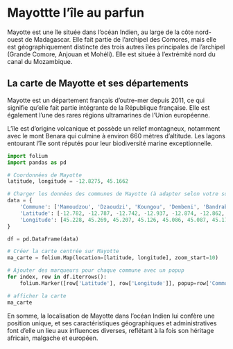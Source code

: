 # Mayottte l'île au parfun

Mayotte est une île située dans l'océan Indien, au large de la côte nord-ouest de Madagascar. Elle fait partie de l'archipel des Comores, mais elle est géographiquement distincte des trois autres îles principales de l'archipel (Grande Comore, Anjouan et Mohéli). Elle est située à l'extrémité nord du canal du Mozambique.

## La carte de Mayotte et ses départements

 Mayotte est un département français d'outre-mer depuis 2011, ce qui signifie qu'elle fait partie intégrante de la République française. Elle est également l'une des rares régions ultramarines de l'Union européenne. 

 L'île est d'origine volcanique et possède un relief montagneux, notamment avec le mont Benara qui culmine à environ 660 mètres d'altitude. Les lagons entourant l'île sont réputés pour leur biodiversité marine exceptionnelle.

```python
import folium
import pandas as pd

# Coordonnées de Mayotte
latitude, longitude = -12.8275, 45.1662

# Charger les données des communes de Mayotte (à adapter selon votre source de données)
data = {
    'Commune': ['Mamoudzou', 'Dzaoudzi', 'Koungou', 'Dembeni', 'Bandraboua', 'Sada', 'Ouangani', 'Chirongui', 'Boueni', 'Mtsamboro', 'Acoua', 'Mtsangamouji', 'Tsingoni', 'Bandrele', 'Kani-Kéli', 'Bouéni', 'Chiconi'],
    'Latitude': [-12.782, -12.787, -12.742, -12.937, -12.874, -12.862, -12.801, -12.974, -12.889, -12.698, -12.871, -12.794, -12.800, -12.906, -12.906, -12.904, -12.955],
    'Longitude': [45.228, 45.269, 45.207, 45.126, 45.086, 45.087, 45.175, 45.865, 45.079, 45.032, 45.068, 45.136, 45.137, 45.118, 45.178, 45.220, 45.101]
}

df = pd.DataFrame(data)

# Créer la carte centrée sur Mayotte
ma_carte = folium.Map(location=[latitude, longitude], zoom_start=10)

# Ajouter des marqueurs pour chaque commune avec un popup
for index, row in df.iterrows():
    folium.Marker([row['Latitude'], row['Longitude']], popup=row['Commune']).add_to(ma_carte)

# afficher la carte 
ma_carte
```

En somme, la localisation de Mayotte dans l'océan Indien lui confère une position unique, et ses caractéristiques géographiques et administratives font d'elle un lieu aux influences diverses, reflétant à la fois son héritage africain, malgache et européen.